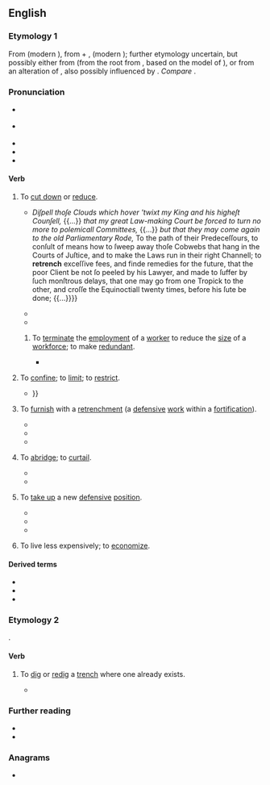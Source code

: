 ==English==
{{was wotd|2018|March|9}}

===Etymology 1===
From {{der|en|fro|retranchier||to get rid of, remove}} (modern {{cog|fr|retrancher||to cut out, take away; to cut off; to cut down}}), from {{m|fro|re-||''suffix meaning ‘again’''}} + {{m|fro|tranchier}}, {{m|fro|trenchier||to cut}} (modern {{cog|fr|trancher||to slice}}); further etymology uncertain, but possibly either from {{der|en|VL.|*trinicāre||cut in three parts}} (from the root {{m|la|trini}} from {{m|la|trēs||three}}, based on the model of {{m|la|duplicāre||to double by dividing, split in two, tear}}), or from an alteration of {{der|en|la|truncāre||to maim by cutting off pieces; to truncate}}, also possibly influenced by {{der|en|cel-gau|*trincare||to cut (the head)}}. ''Compare'' {{cog|en|trench}}.

===Pronunciation===
* {{a|RP}} {{IPA|en|/ɹɪˈtɹɛn(t)ʃ/}}
* {{a|GA}} {{IPA|en|/ɹəˈtɹɛn(t)ʃ/}}
* {{audio|en|en-au-retrench.ogg|Audio (AU)}}
* {{hyphenation|en|re|trench}}
* {{rhymes|en|ɛntʃ}}

====Verb====
{{en-verb|es}}

# {{lb|en|transitive}} To [[cut down]] or [[reduce]].
#* {{quote-book|en|author=James Howell|authorlink=James Howell|chapter=England’s Tears, for the Present Wars, which for the Nature of the Quarrel, the Quality of the Strength, the Diversity of Battels, Skirmishes, Encounters, and Sieges, (Happened in so Short a Compasse of Time) Cannot be Parallel’d in Any Precedent Age|title=[[w:Dodona's Grove|ΔΕΝΔΡΟΛΟΓΊΑ [DENDROLOGIA]: Dodona’s Grove, or The Vocall Forrest. The Third Edition More Exact and Perfect than the Former; with the Addition of Two Other Tracts: viz. Englands Tears for the Present Wars. And The Pre-eminence of Parlements]]|edition=3rd|location=Cambridge|publisher=Printed by R. D. for {{w|Humphrey Moseley}}, and are to be sold at his shop at the Prince's Arms in [[w:St Paul's Cathedral|S. Pauls Church-yard]]|year=1645|page=189|pageurl=https://books.google.com.sg/books?id=JAU-AQAAMAAJpg=RA1-PA189|oclc=931321630|passage=''O conſider my caſe, moſt blisfull Queen,'' {{...}} ''Diſpell thoſe Clouds which hover 'twixt my King and his higheſt Counſell,'' {{...}} ''that my great Law-making Court be forced to turn no more to polemicall Committees,'' {{...}} ''but that they may come again to the old Parliamentary Rode,'' To the path of their Predeceſſours, to conſult of means how to ſweep away thoſe Cobwebs that hang in the Courts of Juſtice, and to make the Laws run in their right Channell; to '''retrench''' exceſſive fees, and finde remedies for the future, that the poor Client be not ſo peeled by his Lawyer, and made to ſuffer by ſuch monſtrous delays, that one may go from one Tropick to the other, and croſſe the Equinoctiall twenty times, before his ſute be done; {{...}}}}
#* {{quote-journal|en|editors={{w|Joseph Addison}} and {{w|Richard Steele}}|magazine=[[w:The Spectator (1711)|The Spectator]]|location=London|publisher=Printed for S[amuel] Buckley, at the Dolphin in [[w:Little Britain, London|Little-Britain]]; and [[w:Jacob Tonson|J[acob] Tonson]], at Shakespear's-Head over-against Catherine-street in the [[w:Strand, London|Strand]]|date=16 March 1711|volume=I|issue=16|page=89|pageurl=https://books.google.com/books?id=uhRZAAAAcAAJ&pg=PA89|oclc=642176139|passage=Foppiſh and fantaſtick Ornaments are only Indications of Vice, not criminal in themſelves. Extinguiſh Vanity in the Mind, and you naturally '''retrench''' the little Superfluities of Garniture and Equipage. The Bloſſoms will fall of themſelves, when the Root that nouriſhes them is deſtroyed.}}
#* {{quote-book|en|author=Jonathan Swift|authorlink=Jonathan Swift|chapter=To Dr. [Thomas] Sheridan [letter]|editors=[[w:Thomas Sheridan (divine)|Thomas Sheridan]] and [[w:John Nichols (printer)|John Nichols]]|title=The Works of the Rev. Jonathan Swift, D.D., Dean of St. Patrick’s, Dublin. Arranged by Thomas Sheridan, A.M. with Notes, Historical and Crtitical. A New Edition, in Nineteen Volumes; corrected and revised by John Nichols, F.S.A. Edinburgh and Perth|edition=new|location=London|publisher=Printed for J. Johnson [''et al.'']|date=29 June 1725|year_published=1801|volume=XII|page=147|pageurl=https://books.google.com/books?id=uf4yAQAAMAAJ&pg=PA147|oclc=6772664|passage=I must desire that you will not think of enlarging your expenses, no not for some years to come, much less at present; but rather '''retrench''' them. You might have lain destitute till Antichrist came, for any thing you could have got from those you used to treat; neither let me hear of one rag of better clothes for your wife or brats, but rather plainer than ever.}}
## {{lb|en|transitive|specifically}} To [[terminate]] the [[employment]] of a [[worker]] to reduce the [[size#Noun|size]] of a [[workforce]]; to make [[redundant]].
##* {{quote-book|en|author=P. K. Padhi|chapter=The Industrial Disputes Act, 1947|title=Labour and Industrial Laws|edition=3rd|location=New Delhi|publisher=Asoke K. Ghosh, PHI Learning|month=July|year=2017|page=238|pageurl=https://books.google.com/books?id=2wovDwAAQBAJ&pg=PA238|isbn=978-81-203-5349-7|passage=This section prescribes that an employer shall ordinarily '''retrench''' the workman who was the last person to be employed in that category, unless for reasons to be recorded in writing, the employer '''retrenches''' any other workman.}}
# {{lb|en|transitive}} To [[confine#Verb|confine]]; to [[limit#Verb|limit]]; to [[restrict]].
#* {{quote-book|en|author=Isaac Taylor|authorlink=Isaac Taylor|chapter=Essay VII. ‘Without Controversy.’|title=Logic in Theology and Other Essays. [...] With a Sketch of the Life of the Author and a Catalogue of His Writings|location=New York, N.Y.|publisher={{w|William Gowans}}|year=1860|section=section VI|pages=271–272|pageurl=https://books.google.com/books?id=URNmAAAAcAAJ&pg=PA271|oclc=54259617|passage=They say of God—That {{smallcaps|He}} spreadeth forth the heavens as a tent to dwell in; and that as a garment, some time hence, He shall roll them together. These figures, ought they then to receive a '''retrenched''' interpretation? Ought they to be denuded of their oriental garb? Not so, {{...}}}}
# {{lb|en|transitive|military}} To [[furnish]] with a [[retrenchment]] (a [[defensive]] [[work#Noun|work]] within a [[fortification]]).
#: {{ux|en|to '''retrench''' bastions}}
#* {{quote-book|en|author=H[enry] Curzon|authorlink=Henry Curzon|chapter=Of Fortification|title=The Universal Library: Or, Compleat Summary of Science. Containing above Sixty Select Treatises. In Two Volumes. [...]|location=London|publisher=Printed for George Sawbridge, at the Three Flower-de-Lys in [[w:Little Britain, London|Little Britain]]|year=1712|volume=II|page=243|pageurl=https://books.google.com/books?id=5iFCAAAAcAAJ&pg=PA243|oclc=642343210|passage=The ''Half-Moon'' is a Work always raiſed before the Baſtion's Point, being ſo named from the Lowneſs of its Gorges Cavity, &c. and is to ſecure the Two Faces of the Baſtion; but when the Faces have but a weak Defence from the ''Ravelin'', theſe Works are ſoon made uſeleſs or ruined, and give the Beſieged an opportunity of Lodgment, and may ſerve for Batteries and Flanks againſt the oppoſing Baſtions; however they may be '''retrenched''' by Traverſes, yet they will not fail to attack entirely in the Face, or where you have your laſt Retrenchment, alſo that called the Counterguard runs the like Hazard.}}
#* {{quote-book|en|author=John Muller [''i.e.'', {{w|John Müller}}]|chapter=Part II. Of the Defence.|title=The Attack and Defence of Fortify’d Places. In Three Parts. [...]|location=London|publisher=Printed for J. Millan, near [[w:Charing Cross|Charing-Cross]]|year=1747|page=186|pageurl=https://books.google.com/books?id=xyoAI2OsExoC&pg=PA186|oclc=990827509|passage=[I]f there is one Retrenchment in a Work, it is generally thought ſufficient; but it happens much oftener than there is none at all; ſo that one might be apt to think, a Defence like that we have been explaining is only chimerical, if the Sieges of ''Vienna'' and ''Candy'', both by the ''Turks'', were not inſtances of the contrary, where there was hardly an inch of Ground either within or without thoſe two Towns, as far as the Extremities of the Glacis, and even beyond them, but what was '''retrenched''' and countermined.}}
#* {{quote-book|en|author=E[ugène] Viollet-le-Duc|authorlink=Eugène Viollet-le-Duc|author2={{w|Benjamin Bucknall}}, transl.|chapter=The Seventh Siege|title=Annals of a Fortress|location=Boston, Mass.|publisher=[[w:James R. Osgood|James R[ipley] Osgood and Company]], late [[w:Ticknor and Fields|Ticknor & Fields]], and Fields, Osgood, & Co.|year=1876|page=335|pageurl=https://books.google.com/books?id=aoEDAAAAYAAJ&pg=PA335|oclc=217264580|passage=Captain Allaud did not doubt that the principal attack would be directed towards the left bastion; he had the gorge of this bastion therefore '''retrenched''' during the night.}}
# {{lb|en|intransitive}} To [[abridge]]; to [[curtail]].
#* {{RQ:Milton Paradise Regained|book=1|page=25|lines=454–459|passage=But this thy glory ſhall be ſoon '''retrench'd'''; / No more ſhalt thou by oracling abuſe / The Gentiles; henceforth Oracles are ceaſt, / And thou no more with Pomp and Sacrifice / Shalt by enquir'd at ''Delphos'' or elſewhere, / At leaſt in vain, for they ſhall find thee mute.}}
#* {{quote-book|en|author=Colin Dueck|chapter=The Domestic Politics of the Obama Doctrine|title=The Obama Doctrine: American Grand Strategy Today|location=Oxford|publisher={{w|Oxford University Press}}|year=2015|page=109|pageurl=https://books.google.com/books?id=xWXbBgAAQBAJ&pg=PA109|isbn=978-0-19-020262-0|passage=Under the Obama doctrine, the United States accommodates and '''retrenches''' internationally in large part so the president can focus on leaving behind liberal domestic policy legacies. This entails targeted counterterrorist strikes and assertive foreign policy adjustments when necessary, but for the most part represents a shift from guns to butter, a downscaling of military weight and presence, and an avoidance of any heavy US footprint overseas—a strategy pursued both on its merits in [[w:Barack Obama|[Barack] Obama]]'s view and in orderto avert domestic political risk.}}
# {{lb|en|intransitive}} To [[take up]] a new [[defensive]] [[position#Noun|position]].
#: {{ux|en|We must '''retrench''' and try to hold on long enough for products in development to reach the market or we will be out of business.}}
#* {{quote-book|en|author=Ziauddin Sardar|authorlink=Ziauddin Sardar|chapter=Preface|title=Orientalism|series=Concepts in the Social Sciences|location=Buckingham, Buckinghamshire; Philadelphia, Pa.|publisher={{w|Open University Press}}|year=1999|page=vii|pageurl=https://books.google.com/books?id=QVLlAAAAQBAJ&pg=PR7|isbn=978-0-335-20207-2|passage=After '''retrenching''' itself in scholarship and literary imagination, Orientalism has moved on to conquer film, television and CD-ROMs. Nowadays, the subject of Orientalism is not limited to what is conventionally seen as the 'Orient' but also includes Europe, the home of its origins, itself.}}
#* {{quote-journal|en|title=Private equity: Keep calm and carry on: Why London will remain a hub for buy-out firms|url=http://www.economist.com/node/21547266|archiveurl=https://web.archive.org/web/20170713183842/http://www.economist.com/node/21547266|archivedate=13 July 2017|newspaper={{w|The Economist}}|date=11 February 2012|passage=Some smaller private-equity firms in continental Europe are struggling even more than British outfits, weakening the competition. International firms could decide it is not cost-effective to keep open their other European offices and '''retrench''' to London.}}
#* {{quote-web|en|author=Brandon Nowalk|title=Chickens and Dragons Come Home to Roost on ''{{w|Game of Thrones}}'' (Newbies)|url=https://tv.avclub.com/chickens-and-dragons-come-home-to-roost-on-game-of-thro-1798193793|archiveurl=https://web.archive.org/web/20171204101924/https://tv.avclub.com/chickens-and-dragons-come-home-to-roost-on-game-of-thro-1798193793|archivedate=4 December 2017|work={{w|The A.V. Club}}|date=16 July 2017|passage=It's an episode of characters returning to their own pasts as different people. They can '''retrench''' like [[w:Cersei Lannister|Cersei]], back on her bullshit, I mean, warpath. Or they can adapt, like [[w:Sandor Clegane|The Hound]]. Neither way necessarily ensures success, but we know the archmaester isn't unequivocally right. We’ve seen dragons reborn and armies of the undead. I wouldn’t be so sure that Wall will stand forever.}}
# {{lb|en|intransitive}} To live less expensively; to [[economize]].

====Derived terms====
* {{l|en|retrencher}}
* {{l|en|retrenching|pos=noun}}
* {{l|en|retrenchment}}

===Etymology 2===
{{prefix|en|re|trench}}.

====Verb====
{{en-verb|es}}

# {{lb|en|transitive}} To [[dig#Verb|dig]] or [[redig]] a [[trench#Noun|trench]] where one already exists.
#* {{quote-book|en|author=Jake Jacobson|chapter=Getting White Fish for Winter Dog Food|chapterurl=https://books.google.com/books?id=et2HAwAAQBAJ&pg=PT141|title=Alaska Hunting: Earthworms to Elephants|location=Anchorage, Ak.|publisher=Publication Consultants|year=2013|isbn=978-1-59433-404-7|passage=The [fishing] technique was to clear the channel downstream from the lagoon for about twenty to forty yards, but not all the way to the salt water. A small "bridge" was left at the lower end of the lagoon. When holding pits had been dug near the end of the '''re-trenched''' channel and everyone was ready, the "bridge" was dug out and the outrush of water brought hundreds of fish along with it.}}

===Further reading===
* {{pedia|retrenchment}}
* {{pedia|retrenchment (military)}}

===Anagrams===
* {{anagrams|en|a=ceehnrrt|trencher}}